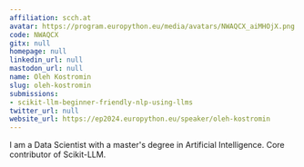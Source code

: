 ```yaml
---
affiliation: scch.at
avatar: https://program.europython.eu/media/avatars/NWAQCX_aiMHOjX.png
code: NWAQCX
gitx: null
homepage: null
linkedin_url: null
mastodon_url: null
name: Oleh Kostromin
slug: oleh-kostromin
submissions:
- scikit-llm-beginner-friendly-nlp-using-llms
twitter_url: null
website_url: https://ep2024.europython.eu/speaker/oleh-kostromin
---
```


I am a Data Scientist with a master's degree in Artificial Intelligence. Core contributor of Scikit-LLM.
